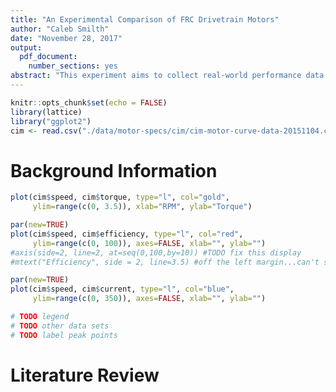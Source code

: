 ```yaml
---
title: "An Experimental Comparison of FRC Drivetrain Motors"
author: "Caleb Smilth"
date: "November 28, 2017"
output: 
  pdf_document:
    number_sections: yes
abstract: "This experiment aims to collect real-world performance data from various combinations of FRC-legal DC motors used in a typical robot drivetrain."
---
```


```r
knitr::opts_chunk$set(echo = FALSE)
library(lattice)
library("ggplot2")
cim <- read.csv("./data/motor-specs/cim/cim-motor-curve-data-20151104.csv", header = TRUE)
```

# Background Information

```r
plot(cim$speed, cim$torque, type="l", col="gold",
     ylim=range(c(0, 3.5)), xlab="RPM", ylab="Torque")

par(new=TRUE)
plot(cim$speed, cim$efficiency, type="l", col="red",
     ylim=range(c(0, 100)), axes=FALSE, xlab="", ylab="")
#axis(side=2, line=2, at=seq(0,100,by=10)) #TODO fix this display
#mtext("Efficiency", side = 2, line=3.5) #off the left margin...can't set fig.width, need to shrink plot itself

par(new=TRUE)
plot(cim$speed, cim$current, type="l", col="blue",
     ylim=range(c(0, 350)), axes=FALSE, xlab="", ylab="")

# TODO legend
# TODO other data sets
# TODO label peak points
```

# Literature Review
